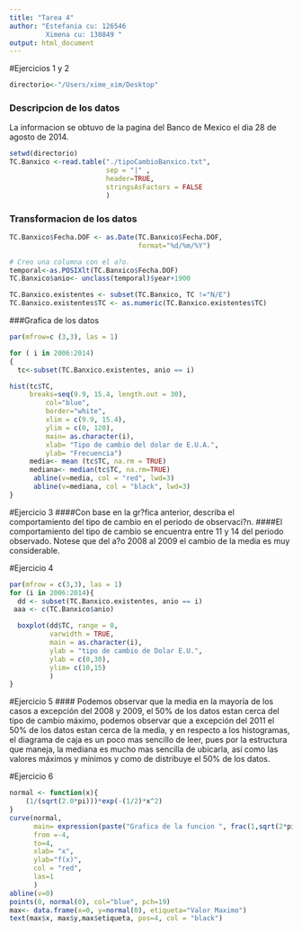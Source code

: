 ```yaml
---
title: "Tarea 4"
author: "Estefania cu: 126546
         Ximena cu: 130849 "
output: html_document
---
```

#Ejercicios 1 y 2
```r
directorio<-"/Users/xime_xim/Desktop"

```

### Descripcion de los datos
La informacion se obtuvo de la pagina del Banco de Mexico el dia 28 de agosto de 2014.
```r
setwd(directorio)
TC.Banxico <-read.table("./tipoCambioBanxico.txt",
                        sep = "|" ,
                        header=TRUE,
                        stringsAsFactors = FALSE 
                        )
```
### Transformacion de los datos
```r
TC.Banxico$Fecha.DOF <- as.Date(TC.Banxico$Fecha.DOF,
                                format="%d/%m/%Y")

# Creo una columna con el a?o.
temporal<-as.POSIXlt(TC.Banxico$Fecha.DOF)
TC.Banxico$anio<- unclass(temporal)$year+1900
```

```r
TC.Banxico.existentes <- subset(TC.Banxico, TC !="N/E")
TC.Banxico.existentes$TC <- as.numeric(TC.Banxico.existentes$TC)
```

###Grafica de los datos
```r
par(mfrow=c (3,3), las = 1)

for ( i in 2006:2014)
{
  tc<-subset(TC.Banxico.existentes, anio == i)

hist(tc$TC,
     breaks=seq(9.9, 15.4, length.out = 30),
         col="blue",
         border="white",
         xlim = c(9.9, 15.4), 
         ylim = c(0, 120),
         main= as.character(i),
         xlab= "Tipo de cambio del dolar de E.U.A.",
         ylab= "Frecuencia")
     media<- mean (tc$TC, na.rm = TRUE)
     mediana<- median(tc$TC, na.rm=TRUE)
      abline(v=media, col = "red", lwd=3)
      abline(v=mediana, col = "black", lwd=3)
}

```


#Ejercicio 3
####Con base en la gr?fica anterior, describa el comportamiento del tipo de cambio en el periodo de observaci?n.
####El comportamiento del tipo de cambio se encuentra entre 11 y 14 del periodo observado. Notese que del a?o 2008 al 2009 el cambio de la media es muy considerable.

#Ejercicio 4
```r
par(mfrow = c(3,3), las = 1)
for (i in 2006:2014){
  dd <- subset(TC.Banxico.existentes, anio == i)
 aaa <- c(TC.Banxico$anio)

  boxplot(dd$TC, range = 0, 
          varwidth = TRUE, 
          main = as.character(i),
          ylab = "tipo de cambio de Dolar E.U.",
          ylab = c(0,30),
          ylim= c(10,15)    
          )
}

```
#Ejercicio 5
#### Podemos observar que la media en la mayoría de los casos a excepción del 2008 y 2009, el 50% de los datos estan cerca del tipo de cambio máximo, podemos observar que a excepción del 2011 el 50% de los datos estan cerca de la media, y en respecto a los histogramas, el diagrama de caja es un poco mas sencillo de leer, pues por la estructura que maneja, la mediana es mucho mas sencilla de ubicarla, así como las valores máximos y mínimos y como de distribuye el 50% de los datos. 


#Ejercicio 6
```r
normal <- function(x){
    (1/(sqrt(2.0*pi)))*exp(-(1/2)*x^2)
}
curve(normal, 
      main= expression(paste("Grafica de la funcion ", frac(1,sqrt(2*pi))%.%e^-frac(x^2,2))),
      from =-4,
      to=4,
      xlab= "x",
      ylab="f(x)",
      col = "red",
      las=1
      )
abline(v=0)
points(0, normal(0), col="blue", pch=19)
max<- data.frame(x=0, y=normal(0), etiqueta="Valor Maximo")
text(max$x, max$y,max$etiqueta, pos=4, col = "black")

```

